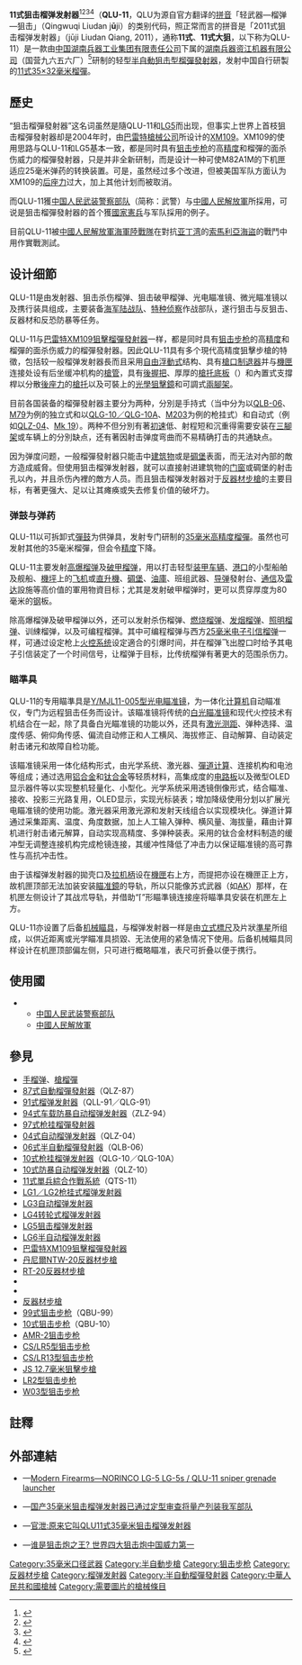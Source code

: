 {{noteTA
|G1=軍事
|G2=長度單位
|G3=Firearms
|1=zh-cn:索马里海盜;zh-sg:索马里海盜;zh-tw:索馬利亞海盜;zh-hk:索馬里海盜;
}}
{{Infobox Weapon
|name= QLU-11式35毫米狙击榴弹发射器<br />{{Lang|en|QLU-11}}
|image= 
|image_size= 300px
|caption= 
|origin= {{flagcountry|People's Republic of China}}
|type= <div class="NavFrame collapsed" style="color: black; background-color: #FFFFFF; margin: 0 auto; padding: 0 10px; text-align: left;"><div class="NavHead" style="background-color: #FFFFFF; margin: 0 auto; padding: 0 10px; font-weight:normal;"></div><div class="NavContent" style="background-color: #FFFFFF; margin: 0 auto; padding: 0 10px;">
* [[半自動步槍|半自動步槍]]
* [[狙擊步槍|狙擊步槍]]
* [[榴彈發射器|榴彈發射器]]
* [[反器材步槍|反器材步槍]]
</div>
</div>
<!-- Type selection -->
|is_ranged= yes
|is_bladed= 
|is_explosive= 
|is_artillery= 
|is_vehicle= 
|is_missile= 
|is_UK= 
<!-- Service history -->
|service= 2013年—
|used_by= {{flagcountry|People's Republic of China}}<div class="NavFrame collapsed" style="color: black; background-color: #FFFFFF; margin: 0 auto; padding: 0 10px; text-align: left;"><div class="NavHead" style="background-color: #FFFFFF; margin: 0 auto; padding: 0 10px; font-weight:normal;"></div><div class="NavContent" style="background-color: #FFFFFF; margin: 0 auto; padding: 0 10px;">
* [[中国人民武装警察部队|中国人民武装警察部队]]
* [[中国人民解放军|中国人民解放军]]
</div>
</div>
|wars= 
<!-- Production history -->
|designer= [[湖南兵器资江机器责任有限公司|湖南兵器资江机器责任有限公司]]（国营九六五六厂）
|design_date= ？—2011年
|manufacturer= 湖南兵器资江机器责任有限公司（国营九六五六厂）
|unit_cost= 
|production_date= 2011年—
|number= 
|variants= 
<!-- General specifications -->
|spec_label= 
|weight= 裝上[[火控系統|火控系統]]和[[彈藥|彈藥]]：16[[千克|千克]]（35.27[[磅|磅]]）
|length= 
|part_length= 
|width= 
|height= 
|diameter= 
|crew= 
<!-- Ranged weapon specifications --> 
|cartridge= [[35毫米榴弹|35×32毫米無彈殼榴彈]]
|caliber= 35毫米（1.38英吋）
|barrels= 1根，[[膛線|線膛]]，[[自由浮動式槍管|自由浮動式]]，[[槍口|槍口]]具有[[砲口制動器|双室式圆柱型制退器]]
|action= <div class="NavFrame collapsed" style="color: black; background-color: #FFFFFF; margin: 0 auto; padding: 0 10px; text-align: left;"><div class="NavHead" style="background-color: #FFFFFF; margin: 0 auto; padding: 0 10px; font-weight:normal;"></div><div class="NavContent" style="background-color: #FFFFFF; margin: 0 auto; padding: 0 10px;">
* [[後座作用#槍管短行程後座作用|槍管短行程後座作用]]
* [[轉拴式槍栓|轉拴式槍栓]]
</div>
</div>
|mode= {{Link-en|半自動槍械|Semi-automatic firearm|半自動}}
|rate= 
|velocity= 
|energy= 
|range= <div class="NavFrame collapsed" style="color: black; background-color: #FFFFFF; margin: 0 auto; padding: 0 10px; text-align: left;"><div class="NavHead" style="background-color: #FFFFFF; margin: 0 auto; padding: 0 10px; font-weight:normal;"></div><div class="NavContent" style="background-color: #FFFFFF; margin: 0 auto; padding: 0 10px;">
* 點目標：600[[米_(单位)|公尺]]（656.17[[码|码]]，1,968.5[[英尺|英尺]]）
* 光学瞄准镜：800公尺（874.89碼，2,624.67英尺）
* 面目標：1,200公尺（1,312.91碼，3,937.01英尺，0.75[[英里|英里]]）
</div>
</div>
|max_range= 1,750公尺（1,914.66碼，5,741.47英尺，1.09英里）
|feed= 3、5、7发可拆卸式[[彈鼓|彈鼓]]
|sights= <div class="NavFrame collapsed" style="color: black; background-color: #FFFFFF; margin: 0 auto; padding: 0 10px; text-align: left;"><div class="NavHead" style="background-color: #FFFFFF; margin: 0 auto; padding: 0 10px; font-weight:normal;"></div><div class="NavContent" style="background-color: #FFFFFF; margin: 0 auto; padding: 0 10px;">
* [[機械瞄具|機械瞄具]]：左侧[[立式標尺|立式標尺]]（連缺口式[[照門|照門]]、可折疊或調整）及片狀[[照準器|準星]]（可折疊）
* [[機匣|機匣]]側部的战術导轨上安裝日間／夜間[[瞄准镜|光學狙擊鏡]]、[[紅點鏡|紅點鏡／反射式瞄準鏡]]、[[全像武器照準器|全息瞄準鏡]]、[[夜視鏡|夜視鏡]]和／或[[熱成像儀|熱成像儀]]
** [[Y/MJL11-005型光电瞄准镜|Y/MJL11-005型光电瞄准镜]]
</div>
</div>
<!-- 火炮規格 -->
|breech= 
|recoil= 
|carriage= 
|elevation= 
|traverse= 
<!-- 刃器規格 --> 
|blade_type= 
|hilt_type= 
|sheath_type= 
|head_type= 
|haft_type= 
<!-- 爆炸物內填炸藥規格 --> 
|filling= 
|filling_weight= 
|detonation= 
|yield= 
<!-- 車輛/飛彈規格 -->
|armour= 
|primary_armament= 
|secondary_arament= 
|engine= 
|engine_power= 
|transmission= 
|payload_capacity= 
|fuel_capacity= 
|pw_ratio= 
|suspension= 
|clearance= 
|vehicle_range= 
|speed= 
|guidance= 
|steering= 
<!-- Missiles only -->
|wingspan= 
|propellant= 
|ceiling= 
|altitude= 
|depth= 
|boost= 
|accuracy= 
|launch_platform= 
|transport= 
}}

'''11式狙击榴弹发射器'''<ref>{{Cite web |url=https://modernfirearms.net/en/grenade-launchers/china-grenade-launchers/norinco-lg5-qlu-11-eng/ |title=NORINCO LG5 QLU-11 - Modern Firearms<!-- 机器人生成的标题 --> |accessdate=2018-04-29 |archive-date=2018-04-16 |archive-url=https://web.archive.org/web/20180416060007/http://modernfirearms.net/en/grenade-launchers/china-grenade-launchers/norinco-lg5-qlu-11-eng/ |dead-url=no }}</ref><ref>{{Cite web |url=http://defence-blog.com/news/middle-eastern-customer-looking-to-buy-new-chinese-sniper-grenade-launcher.html |title=Middle Eastern customer looking to buy new Chinese ‘sniper’ grenade launcher - Defence Blog<!-- 机器人生成的标题 --> |accessdate=2018-04-29 |archive-date=2018-04-18 |archive-url=https://web.archive.org/web/20180418055733/http://defence-blog.com/news/middle-eastern-customer-looking-to-buy-new-chinese-sniper-grenade-launcher.html |dead-url=no }}</ref><ref>{{Cite web |url=http://china-defense.blogspot.com/2015/04/chinas-anti-sniper-solution-lg5-40mm.html |title=China Defense Blog: China's anti-sniper solution - LG5 40mm Precision Grenade Launcher paired with programmable airburst grenades<!-- 机器人生成的标题 --> |accessdate=2018-04-29 |archive-date=2018-03-26 |archive-url=https://web.archive.org/web/20180326141809/http://china-defense.blogspot.com/2015/04/chinas-anti-sniper-solution-lg5-40mm.html |dead-url=no }}</ref><ref>{{Cite web |url=https://translate.google.pl/translate?hl=pl&sl=auto&tl=zh-TW&u=https%3A%2F%2Fwww.taringa.net%2Fcomunidades%2Fmilitares-en-t%2F9747714%2FLanzador-de-granadas-de-francotirador-NORINCO-LG-5-LG-5s.html&sandbox=1 |title=Tłumacz Google<!-- 机器人生成的标题 --> |access-date=2018-04-29 |archive-date=2021-09-08 |archive-url=https://web.archive.org/web/20210908223825/https://translate.google.pl/translate?hl=pl&sl=auto&tl=zh-TW&u=https%3A%2F%2Fwww.taringa.net%2Fcomunidades%2Fmilitares-en-t%2F9747714%2FLanzador-de-granadas-de-francotirador-NORINCO-LG-5-LG-5s.html&sandbox=1 }}</ref>（'''QLU-11'''，QLU为源自官方翻译的[[汉语拼音|拼音]]「轻武器—榴弹—狙击」（Qingwuqi Liudan j'''ū'''ji）的类别代码，照正常而言的拼音是「2011式狙击榴弹发射器」（jūji Liudan Qiang, 2011），通称'''11式'''、'''11式大狙'''，以下称为QLU-11）是一款由[[中华人民共和国|中国]][[湖南兵器工业集团有限责任公司|湖南兵器工业集团有限责任公司]]下属的[[湖南兵器资江机器有限公司|湖南兵器资江机器有限公司]]（国营九六五六厂）<ref>{{Cite web |url=http://hoig.com.cn/Subsidiary/zgs/Company2/Subsidiary_30.html |title=湖南兵器资江机器有限公司简介 |accessdate=2015-03-10 |archive-date=2015-03-31 |archive-url=https://web.archive.org/web/20150331093901/http://hoig.com.cn/Subsidiary/zgs/Company2/Subsidiary_30.html |dead-url=no }}</ref>研制的轻型[[榴彈發射器#半自动榴弹发射器|半自動]][[狙击步槍|狙击型]][[榴彈發射器|榴彈發射器]]，发射中国自行研製的[[35毫米榴彈|11式35×32毫米榴彈]]。

== 歷史 ==
“狙击榴彈發射器”这名词虽然是隨QLU-11和[[LG5狙击榴弹发射器|LG5]]而出现，但事实上世界上首枝狙击榴彈發射器却是2004年时，由[[巴雷特槍械公司|巴雷特槍械公司]]所设计的[[巴雷特XM109狙擊榴彈發射器|XM109]]。XM109的使用思路与QLU-11和LG5基本一致，都是同时具有[[狙击步枪|狙击步枪]]的高[[测量精度|精度]]和榴彈的面杀伤威力的榴彈發射器，只是并非全新研制，而是设计一种可使M82A1M的下机匣适应25毫米弹药的转换装置。可是，虽然经过多个改进，但被美国军队方面认为XM109的[[后座力|后座力]]过大，加上其他计划而被取消。

而QLU-11獲[[中国人民武装警察部队|中国人民武装警察部队]]（简称：武警）与[[中國人民解放軍|中國人民解放軍]]所採用，可说是狙击榴彈發射器的首个獲[[國家憲兵|國家憲兵]]与军队採用的例子。

目前QLU-11被[[中國人民解放軍海軍陸戰隊|中國人民解放軍海軍陸戰隊]]在對抗[[亚丁湾|亚丁湾]]的[[索馬利亞海盜|索馬利亞海盜]]的戰鬥中用作實戰測試。

== 设计细節 ==
QLU-11是由发射器、狙击杀伤榴弹、狙击破甲榴弹、光电瞄准镜、微光瞄准镜以及携行装具组成，主要装备[[海军陆战队|海军陆战队]]、[[特种部队|特种]][[侦察|侦察]]作战部队，遂行狙击与反狙击、反器材和反恐防暴等任务。

QLU-11与[[巴雷特XM109狙擊榴彈發射器|巴雷特XM109狙擊榴彈發射器]]一样，都是同时具有[[狙击步枪|狙击步枪]]的高[[测量精度|精度]]和榴彈的面杀伤威力的榴彈發射器。因此QLU-11具有多个現代高精度狙擊步槍的特徵，包括较一般榴弹发射器長而且采用[[自由浮動式槍管|自由浮動式]]结构、具有[[砲口制動器|槍口制退器]]并与[[機匣|機匣]]连接处设有后坐缓冲机构的[[槍管|槍管]]，具有[[輔助握把|後握把]]、厚厚的[[槍托底板|槍托底板]]（{{Lang-en|Buttplate}}）和內置式支撐桿以分散[[後座力|後座力]]的[[槍托|槍托]]以及可裝上的[[瞄准镜|光學狙擊鏡]]和可調式[[兩腳架|兩腳架]]。

目前各国装备的榴彈發射器主要分为两种，分別是手持式（当中分为以[[06式半自動榴彈發射器|QLB-06]]、[[M79榴彈發射器|M79]]为例的独立式和以[[10式枪挂榴弹发射器|QLG-10／QLG-10A]]、[[M203榴彈發射器|M203]]为例的枪挂式）和自动式（例如[[04式自动榴弹发射器|QLZ-04]]、[[Mk_19自動榴彈發射器|Mk 19]]）。两种不但分別有著[[槍口初速|初速]]低、射程短和沉重得需要安装在[[三腳架|三腳架]]或车辆上的分別缺点，还有著因射击弹度弯曲而不易精确打击的共通缺点。

因为弹度问题，一般榴彈發射器只能击中[[建筑物|建筑物]]或是[[碉堡|碉堡]]表面，而无法对內部的敵方造成威脅。但使用狙击榴弹发射器，就可以直接射进建筑物的[[門_(建築部件)|门]][[窗|窗]]或碉堡的射击孔以內，并且杀伤內裡的敵方人员。而且狙击榴弹发射器对于[[反器材步槍|反器材步槍]]的主要目标，有著更强大、足以让其瘫痪或失去修复价值的破坏力。

=== 弹鼓与弹药 ===
QLU-11以可拆卸式[[彈鼓|彈鼓]]为供弹具，发射专门研制的[[35毫米榴弹|35毫米高精度榴彈]]。虽然也可发射其他的35毫米榴彈，但会令[[测量精度|精度]]下降。

QLU-11主要发射[[炮彈#高爆彈（HE）|高爆榴弹]]及[[高爆反坦克彈|破甲榴弹]]，用以打击轻型[[装甲车|装甲车辆]]、[[港口|港口]]的小型船舶及舰船、[[機坪|機坪]]上的[[飞机|飞机]]或[[直升機|直升機]]、[[碉堡|碉堡]]、[[油庫|油庫]]、班组武器、[[导弹|导弹]]發射台、[[通信|通信]]及[[雷达|雷达]]設施等高价值的軍用物資目标；尤其是发射破甲榴弹时，更可以贯穿厚度为80毫米的[[钢|钢]]板。

除高爆榴弹及破甲榴弹以外，还可以发射杀伤榴弹、[[凝固汽油弹|燃烧榴弹]]、[[煙霧彈|发烟榴弹]]、[[炮彈#照明彈|照明榴弹]]、训綀榴弹，以及可编程榴弹。其中可编程榴弹与西方[[25毫米榴彈|25毫米电子引信榴弹]]一样，可通过设定枪上[[火控系统|火控系统]]设定適合的引爆时间，并在榴弹飞出膛口时给予其电子引信装定了一个时间信号，让榴弹于目标{{Link-en|空中引爆|Air burst}}，比传统榴弹有著更大的范围杀伤力。

=== 瞄準具 ===
QLU-11的专用瞄準具是[[Y/MJL11-005型光电瞄准镜|Y/MJL11-005型光电瞄准镜]]，为一体化[[電子計算機|计算机]]自动瞄准仪，专门为远程狙击任务而设计。该瞄准镜将传统的[[瞄准镜|白光瞄准镜]]和现代火控技术有机结合在一起，除了具备白光瞄准镜的功能以外，还具有[[激光測距儀|激光测距]]、弹种选择、温度传感、俯仰角传感、偏流自动修正和人工横风、海拔修正、自动解算、自动装定射击诸元和故障自检功能。

该瞄准镜采用一体化结构形式，由光学系统、激光器、[[弹道学|彈道]][[電子計算機|计算]]、连接机构和电池等组成；通过选用[[铝合金|铝合金]]和[[钛|钛]][[合金|合金]]等轻质材料，高集成度的[[印刷电路板|电路板]]以及微型OLED显示器件等以实现整机轻量化、小型化。光学系统采用透镜倒像形式，结合瞄准、接收、投影三光路复用，OLED显示，实现光标装表；增加降级使用分划以扩展光电瞄准镜的使用功能。激光器采用激光源和发射天线组合以实现模块化。弹道计算通过采集距离、温度、角度数据，加上人工输入弹种、横风量、海拔量，藉由计算机进行射击诸元解算，自动实现高精度、多弹种装表。采用的钛合金材料制造的缓冲型无调整连接机构完成枪镜连接，其缓冲性降低了冲击力以保证瞄准镜的高可靠性与高抗冲击性。

由于该榴弹发射器的拋壳口及[[拉机柄|拉机柄]]设在[[機匣|機匣]]右上方，而提把亦设在機匣正上方，故机匣顶部无法加装安装[[瞄准鏡|瞄准鏡]]的导轨，所以只能像苏式武器（如[[卡拉什尼科夫自動步槍|AK]]）那样，在机匣左侧设计了其战朮导轨，并借助“⌈”形瞄準镜连接座将瞄準具安装在机匣左上方。

QLU-11亦设置了后备[[机械瞄具|机械瞄具]]，与榴弹发射器一样是由[[立式標尺|立式標尺]]及片狀[[照準器|準星]]所组成，以供近距离或光学瞄准具损毀、无法使用的紧急情况下使用。后备机械瞄具同样设计在机匣顶部偏左侧，只可进行概略瞄准，表尺可折叠以便于携行。

== 使用國 ==
* {{flagcountry|People's Republic of China}}
** [[中国人民武装警察部队|中国人民武装警察部队]]
** [[中國人民解放軍|中國人民解放軍]]

== 參見 ==
{{refbegin|2}}
* [[手榴弹|手榴弹]]、[[步槍用榴彈|槍榴彈]]
* [[87式自動榴彈發射器|87式自動榴彈發射器]]（QLZ-87）
* [[91式榴弹发射器|91式榴弹发射器]]（QLL-91／QLG-91）
* [[94式车载防暴自动榴弹发射器|94式车载防暴自动榴弹发射器]]（ZLZ-94）
* [[97式枪挂榴彈發射器|97式枪挂榴彈發射器]]
* [[04式自动榴弹发射器|04式自动榴弹发射器]]（QLZ-04）
* [[06式半自動榴彈發射器|06式半自動榴彈發射器]]（QLB-06）
* [[10式枪挂榴弹发射器|10式枪挂榴弹发射器]]（QLG-10／QLG-10A）
* [[10式防暴自动榴弹发射器|10式防暴自动榴弹发射器]]（QLZ-10）
* [[11式單兵綜合作戰系統|11式單兵綜合作戰系統]]（QTS-11）
* [[LG1枪挂榴弹发射器|LG1／LG2枪挂式榴弹发射器]]
* [[LG3自动榴弹发射器|LG3自动榴弹发射器]]
* [[LG4转轮式榴弹发射器|LG4转轮式榴弹发射器]]
* [[LG5狙击榴弹发射器|LG5狙击榴弹发射器]]
* [[LG6半自动榴弹发射器|LG6半自动榴弹发射器]]
* [[巴雷特XM109狙擊榴彈發射器|巴雷特XM109狙擊榴彈發射器]]
* [[丹尼爾NTW-20反器材步槍|丹尼爾NTW-20反器材步槍]]
* [[RT-20反器材步槍|RT-20反器材步槍]]
* {{Link-en|特維洛狙擊步槍|Truvelo Sniper Rifles}}
* {{Link-en|毀滅者反器材步槍|Vidhwansak}}
* [[反器材步槍|反器材步槍]]
* [[99式狙击步枪|99式狙击步枪]]（QBU-99）
* [[10式狙击步枪|10式狙击步枪]]（QBU-10）
* [[AMR-2狙击步枪|AMR-2狙击步枪]]
* [[CS/LR5型狙击步枪|CS/LR5型狙击步枪]]
* [[CS/LR13型狙击步枪|CS/LR13型狙击步枪]]
* [[JS_12.7毫米狙擊步槍|JS 12.7毫米狙擊步槍]]
* [[LR2型狙击步枪|LR2型狙击步枪]]
* [[W03型狙击步枪|W03型狙击步枪]]
{{refend}}

== 註釋 ==
<div class="references-small">
{{reflist|2}}
</div>

== 外部連結 ==
* {{en icon}}—[http://world.guns.ru/grenade/ch/lg5-e.html Modern Firearms—NORINCO LG-5 LG-5s / QLU-11 sniper grenade launcher]{{Wayback|url=http://world.guns.ru/grenade/ch/lg5-e.html |date=20160826100231 }}
* {{zh-hans icon}}—[http://blog.sina.com.cn/s/blog_58ef0cfa0102eiug.html 国产35毫米狙击榴弹发射器已通过定型审查将量产列装我军部队]{{Wayback|url=http://blog.sina.com.cn/s/blog_58ef0cfa0102eiug.html |date=20190111110207 }}
* {{zh-hans icon}}—[https://web.archive.org/web/20150402112159/http://blog.ifeng.com/article/33850039.html 官泄:原来它叫QLU11式35毫米狙击榴弹发射器]
* {{zh-hans icon}}—[http://www.backchina.com/news/2015/05/19/363345.html 谁是狙击炮之王? 世界四大狙击炮中国威力第一]{{Wayback|url=http://www.backchina.com/news/2015/05/19/363345.html |date=20160306042128 }}

{{中国人民解放军现役单兵武器及弹药}}

[[Category:35毫米口径武器|Category:35毫米口径武器]]
[[Category:半自動步槍|Category:半自動步槍]]
[[Category:狙击步枪|Category:狙击步枪]]
[[Category:反器材步槍|Category:反器材步槍]]
[[Category:榴弹发射器|Category:榴弹发射器]]
[[Category:半自動榴彈發射器|Category:半自動榴彈發射器]]
[[Category:中華人民共和國槍械|Category:中華人民共和國槍械]]
[[Category:需要圖片的槍械條目|Category:需要圖片的槍械條目]]